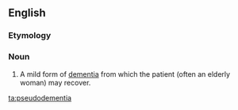 ==English==

===Etymology===
{{prefix|pseudo|dementia|lang=en}}

===Noun===
{{en-noun|~}}

# {{context|medicine|lang=en}} A mild form of [[dementia]] from which the patient (often an elderly woman) may recover.

[[ta:pseudodementia]]